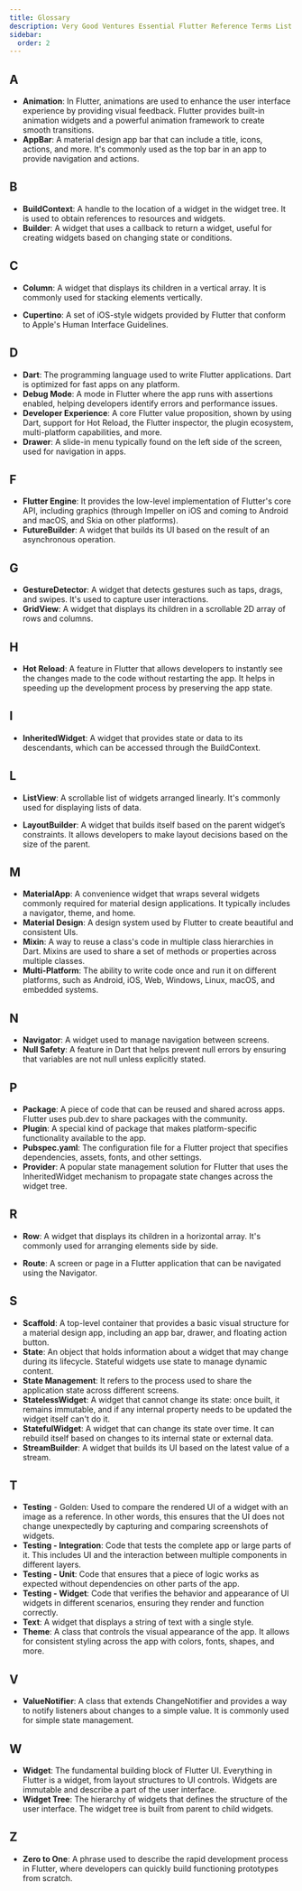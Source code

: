 ```yaml
---
title: Glossary
description: Very Good Ventures Essential Flutter Reference Terms List
sidebar:
  order: 2
---
```



## A

- **Animation**: In Flutter, animations are used to enhance the user interface experience by providing visual feedback. Flutter provides built-in animation widgets and a powerful animation framework to create smooth transitions.
- **AppBar**: A material design app bar that can include a title, icons, actions, and more. It's commonly used as the top bar in an app to provide navigation and actions.

<Diagram light={glossaryAppBar} dark={glossaryAppBar} alt="tktktk" />

## B

- **BuildContext**: A handle to the location of a widget in the widget tree. It is used to obtain references to resources and widgets.
- **Builder**: A widget that uses a callback to return a widget, useful for creating widgets based on changing state or conditions.

## C

- **Column**: A widget that displays its children in a vertical array. It is commonly used for stacking elements vertically.

<Diagram light={glossaryColumn} dark={glossaryColumn} alt="tktktk" />

- **Cupertino**: A set of iOS-style widgets provided by Flutter that conform to Apple's Human Interface Guidelines.

## D

- **Dart**: The programming language used to write Flutter applications. Dart is optimized for fast apps on any platform.
- **Debug Mode**: A mode in Flutter where the app runs with assertions enabled, helping developers identify errors and performance issues.
- **Developer Experience**: A core Flutter value proposition, shown by using Dart, support for Hot Reload, the Flutter inspector, the plugin ecosystem, multi-platform capabilities, and more.
- **Drawer**: A slide-in menu typically found on the left side of the screen, used for navigation in apps.

<Diagram light={glossaryDrawer} dark={glossaryDrawer} alt="tktktk" />

## F

- **Flutter Engine**: It provides the low-level implementation of Flutter's core API, including graphics (through Impeller on iOS and coming to Android and macOS, and Skia on other platforms).
- **FutureBuilder**: A widget that builds its UI based on the result of an asynchronous operation.

## G

- **GestureDetector**: A widget that detects gestures such as taps, drags, and swipes. It's used to capture user interactions.
- **GridView**: A widget that displays its children in a scrollable 2D array of rows and columns.

<Diagram light={glossaryGridView} dark={glossaryGridView} alt="tktktk" />

## H

- **Hot Reload**: A feature in Flutter that allows developers to instantly see the changes made to the code without restarting the app. It helps in speeding up the development process by preserving the app state.

## I

- **InheritedWidget**: A widget that provides state or data to its descendants, which can be accessed through the BuildContext.

## L

- **ListView**: A scrollable list of widgets arranged linearly. It's commonly used for displaying lists of data.

<Diagram light={glossaryListView} dark={glossaryListView} alt="tktktk" />

- **LayoutBuilder**: A widget that builds itself based on the parent widget’s constraints. It allows developers to make layout decisions based on the size of the parent.

## M

- **MaterialApp**: A convenience widget that wraps several widgets commonly required for material design applications. It typically includes a navigator, theme, and home.
- **Material Design**: A design system used by Flutter to create beautiful and consistent UIs.
- **Mixin**: A way to reuse a class's code in multiple class hierarchies in Dart. Mixins are used to share a set of methods or properties across multiple classes.
- **Multi-Platform**: The ability to write code once and run it on different platforms, such as Android, iOS, Web, Windows, Linux, macOS, and embedded systems.

## N

- **Navigator**: A widget used to manage navigation between screens.
- **Null Safety**: A feature in Dart that helps prevent null errors by ensuring that variables are not null unless explicitly stated.

## P

- **Package**: A piece of code that can be reused and shared across apps. Flutter uses pub.dev to share packages with the community.
- **Plugin**: A special kind of package that makes platform-specific functionality available to the app.
- **Pubspec.yaml**: The configuration file for a Flutter project that specifies dependencies, assets, fonts, and other settings.
- **Provider**: A popular state management solution for Flutter that uses the InheritedWidget mechanism to propagate state changes across the widget tree.

## R

- **Row**: A widget that displays its children in a horizontal array. It's commonly used for arranging elements side by side.

<Diagram light={glossaryRow} dark={glossaryRow} alt="tktktk" />

- **Route**: A screen or page in a Flutter application that can be navigated using the Navigator.

## S

- **Scaffold**: A top-level container that provides a basic visual structure for a material design app, including an app bar, drawer, and floating action button.
- **State**: An object that holds information about a widget that may change during its lifecycle. Stateful widgets use state to manage dynamic content.
- **State Management**: It refers to the process used to share the application state across different screens.
- **StatelessWidget**: A widget that cannot change its state: once built, it remains immutable, and if any internal property needs to be updated the widget itself can't do it.
- **StatefulWidget**: A widget that can change its state over time. It can rebuild itself based on changes to its internal state or external data.
- **StreamBuilder**: A widget that builds its UI based on the latest value of a stream.

## T

- **Testing** - Golden: Used to compare the rendered UI of a widget with an image as a reference. In other words, this ensures that the UI does not change unexpectedly by capturing and comparing screenshots of widgets.
- **Testing - Integration**: Code that tests the complete app or large parts of it. This includes UI and the interaction between multiple components in different layers.
- **Testing - Unit**: Code that ensures that a piece of logic works as expected without dependencies on other parts of the app.
- **Testing - Widget**: Code that verifies the behavior and appearance of UI widgets in different scenarios, ensuring they render and function correctly.
- **Text**: A widget that displays a string of text with a single style.
- **Theme**: A class that controls the visual appearance of the app. It allows for consistent styling across the app with colors, fonts, shapes, and more.

## V

- **ValueNotifier**: A class that extends ChangeNotifier and provides a way to notify listeners about changes to a simple value. It is commonly used for simple state management.

## W

- **Widget**: The fundamental building block of Flutter UI. Everything in Flutter is a widget, from layout structures to UI controls. Widgets are immutable and describe a part of the user interface.
- **Widget Tree**: The hierarchy of widgets that defines the structure of the user interface. The widget tree is built from parent to child widgets.

## Z

- **Zero to One**: A phrase used to describe the rapid development process in Flutter, where developers can quickly build functioning prototypes from scratch.
